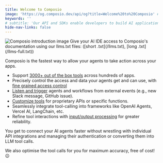 ```yaml
---
title: Welcome to Composio
image: 'https://og.composio.dev/api/og?title=Welcome%20to%20Composio' # image for socials
keywords: ''
# subtitle: 'Our API and SDKs enable developers to build AI applications and experiences that are a step above the rest.'
hide-nav-links: false
---
```

  
<Frame>
  <img src="../../assets/images/hero.png" alt="Composio introduction image" />
</Frame>
<Tip>
  Give your AI IDE access to Composio's documentation using our llms.txt files: ([short
  .txt](/llms.txt), [long .txt](/llms-full.txt))
</Tip>

Composio is the fastest way to allow your agents to take action across your apps.

- Support [3000+ out of the box tools](/tools/) across hundreds of apps.
- Precisely control the access and data your agents get and can use, with [fine grained access control](/docs/authenticating-tools)
- [Listen and trigger](/docs/using-triggers) agents and workflows from external events (e.g., new Slack message, GitHub issue).
- [Customize tools](/docs/modifiers/schema-modifiers) for proprietary APIs or specific functions.
- Seamlessly integrate tool-calling into frameworks like OpenAI Agents, Vercel AI, LangChain, etc. 
- Refine tool interactions with [input/output processing](/docs/modifiers/before-execution) for greater reliability.

You get to connect your AI agents faster without wrestling with individual API integrations and managing their authentication or converting them into LLM tool calls.

We also optimise the tool calls for you for maximum accuracy, free of cost! 😉
